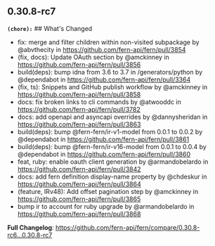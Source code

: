 ## 0.30.8-rc7
**`(chore):`** ## What's Changed
* fix: merge and filter children within non-visited subpackage by @abvthecity in https://github.com/fern-api/fern/pull/3854
* (fix, docs): Update OAuth section by @amckinney in https://github.com/fern-api/fern/pull/3856
* build(deps): bump idna from 3.6 to 3.7 in /generators/python by @dependabot in https://github.com/fern-api/fern/pull/3364
* (fix, ts): Snippets and GitHub publish workflow by @amckinney in https://github.com/fern-api/fern/pull/3858
* docs: fix broken links to cli commands by @atwooddc in https://github.com/fern-api/fern/pull/3782
* docs: add openapi and asyncapi overrides by @dannysheridan in https://github.com/fern-api/fern/pull/3863
* build(deps): bump @fern-fern/ir-v1-model from 0.0.1 to 0.0.2 by @dependabot in https://github.com/fern-api/fern/pull/3861
* build(deps): bump @fern-fern/ir-v16-model from 0.0.1 to 0.0.4 by @dependabot in https://github.com/fern-api/fern/pull/3860
* feat, ruby: enable oauth client generation by @armandobelardo in https://github.com/fern-api/fern/pull/3842
* docs: add fern definition display-name property by @chdeskur in https://github.com/fern-api/fern/pull/3864
* (feature, IRv48): Add offset pagination step by @amckinney in https://github.com/fern-api/fern/pull/3865
* bump ir to account for ruby upgrade by @armandobelardo in https://github.com/fern-api/fern/pull/3868


**Full Changelog**: https://github.com/fern-api/fern/compare/0.30.8-rc6...0.30.8-rc7

